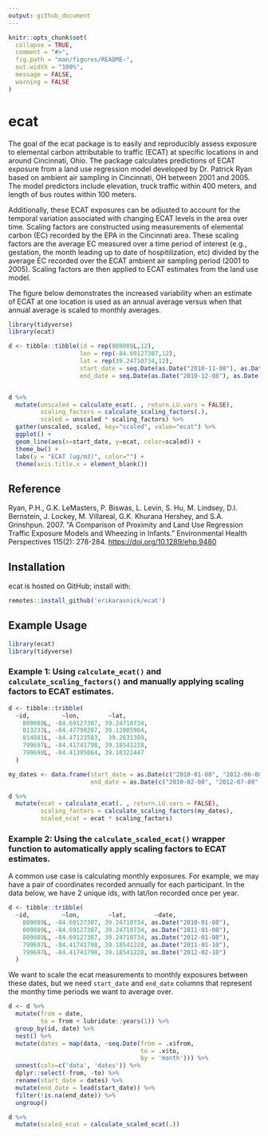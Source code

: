 ```yaml
---
output: github_document
---
```


<!-- README.md is generated from README.Rmd. Please edit that file -->

```r
knitr::opts_chunk$set(
  collapse = TRUE,
  comment = "#>",
  fig.path = "man/figures/README-",
  out.width = "100%",
  message = FALSE, 
  warning = FALSE
)
```

# ecat

The goal of the ecat package is to easily and reproducibly assess exposure to elemental carbon attributable to traffic (ECAT) at specific locations in and around Cincinnati, Ohio. The package calculates predictions of ECAT exposure from a land use regression model developed by Dr. Patrick Ryan based on ambient air sampling in Cincinnati, OH between 2001 and 2005. The model predictors include elevation, truck traffic within 400 meters, and length of bus routes within 100 meters.

Additionally, these ECAT exposures can be adjusted to account for the temporal variation associated with changing ECAT levels in the area over time. Scaling factors are constructed using measurements of elemental carbon (EC) recorded by the EPA in the Cincinnati area. These scaling factors are the average EC measured over a time period of interest (e.g., gestation, the month leading up to date of  hospitilization, etc) divided by the average EC recorded over the ECAT ambient air sampling period (2001 to 2005). Scaling factors are then applied to ECAT estimates from the land use model.

The figure below demonstrates the increased variability when an estimate of ECAT at one location is used as an annual average versus when that annual average is scaled to monthly averages.

```r
library(tidyverse)
library(ecat)

d <- tibble::tibble(id = rep(809089L,12),
                    lon = rep(-84.69127387,12),
                    lat = rep(39.24710734,12),
                    start_date = seq.Date(as.Date("2010-11-08"), as.Date("2011-10-08"), by="month"),
                    end_date = seq.Date(as.Date("2010-12-08"), as.Date("2011-11-08"), by="month"))


d %>% 
  mutate(unscaled = calculate_ecat(. , return.LU.vars = FALSE), 
         scaling_factors = calculate_scaling_factors(.), 
         scaled = unscaled * scaling_factors) %>% 
  gather(unscaled, scaled, key="scaled", value="ecat") %>% 
  ggplot() +
  geom_line(aes(x=start_date, y=ecat, color=scaled)) +
  theme_bw() +
  labs(y = "ECAT (ug/m3)", color="") +
  theme(axis.title.x = element_blank())
```


## Reference

Ryan, P.H., G.K. LeMasters, P. Biswas, L. Levin, S. Hu, M. Lindsey, D.I. Bernstein, J. Lockey, M. Villareal, 
  G.K. Khurana Hershey, and S.A. Grinshpun. 2007. "A Comparison of Proximity and Land Use Regression Traffic Exposure Models 
  and Wheezing in Infants." Environmental Health Perspectives 115(2): 278-284. [https://doi.org/10.1289/ehp.9480](https://doi.org/10.1289/ehp.9480)

## Installation

ecat is hosted on GitHub; install with:

```r
remotes::install_github('erikarasnick/ecat')
```

## Example Usage

```r
library(ecat)
library(tidyverse)
```

### Example 1: Using `calculate_ecat()` and `calculate_scaling_factors()` and manually applying scaling factors to ECAT estimates.

```r
d <- tibble::tribble(
  ~id,         ~lon,        ~lat,
    809089L, -84.69127387, 39.24710734,
    813233L, -84.47798287, 39.12005904,
    814881L, -84.47123583,  39.2631309,
    799697L, -84.41741798, 39.18541228,
    799698L, -84.41395064, 39.18322447
  )

my_dates <- data.frame(start_date = as.Date(c("2010-01-08", "2012-06-08", "2010-01-09", "2015-04-09", "2010-01-10")),
                       end_date = as.Date(c("2010-02-08", "2012-07-08", "2010-02-09", "2015-05-09", "2010-02-10")))

d %>% 
  mutate(ecat = calculate_ecat(. , return.LU.vars = FALSE), 
         scaling_factors = calculate_scaling_factors(my_dates), 
         scaled_ecat = ecat * scaling_factors)
```

### Example 2: Using the `calculate_scaled_ecat()` wrapper function to automatically apply scaling factors to ECAT estimates.

A common use case is calculating monthly exposures.  For example, we may have a pair of coordinates recorded annually for each participant.  In the data below, we have 2 unique ids, with lat/lon recorded once per year.

```r
d <- tibble::tribble(
  ~id,         ~lon,        ~lat,        ~date,
    809089L, -84.69127387, 39.24710734, as.Date("2010-01-08"),
    809089L, -84.69127387, 39.24710734, as.Date("2011-01-08"),
    809089L, -84.69127387, 39.24710734, as.Date("2012-01-08"),
    799697L, -84.41741798, 39.18541228, as.Date("2011-01-10"),
    799697L, -84.41741798, 39.18541228, as.Date("2012-02-10")
  )
```

We want to scale the ecat measurements to monthly exposures between these dates, but we need `start_date` and `end_date` columns that represent the monthy time periods we want to average over.

```r
d <- d %>% 
  mutate(from = date,
         to = from + lubridate::years(1)) %>% 
  group_by(id, date) %>% 
  nest() %>% 
  mutate(dates = map(data, ~seq.Date(from = .x$from, 
                                     to = .x$to, 
                                     by = 'month'))) %>% 
  unnest(cols=c('data', 'dates')) %>% 
  dplyr::select(-from, -to) %>% 
  rename(start_date = dates) %>% 
  mutate(end_date = lead(start_date)) %>% 
  filter(!is.na(end_date)) %>% 
  ungroup()
```


```r
d %>% 
  mutate(scaled_ecat = calculate_scaled_ecat(.))
```




